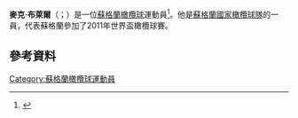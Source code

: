 {{expand|time=2015-11-23T12:54:20+00:00}}
'''麥克·布萊爾'''（{{lang-en|Mike Blair}}；{{bd|1981年|4月20日}}）是一位[[蘇格蘭|蘇格蘭]][[橄欖球|橄欖球]]運動員<ref>{{Cite web|url=http://news.bbc.co.uk/sport2/hi/rugby_union/8018225.stm|title=Blair replaces O'Leary for Lions|date=11 May 2009|work=[[BBC_Sport|BBC Sport]]|accessdate=11 May 2009|archive-date=2018-08-12|archive-url=https://web.archive.org/web/20180812213613/http://news.bbc.co.uk/sport2/hi/rugby_union/8018225.stm|dead-url=no}}</ref>。他是[[蘇格蘭國家橄欖球隊|蘇格蘭國家橄欖球隊]]的一員，代表蘇格蘭參加了2011年世界盃橄欖球賽。
==參考資料==
{{Reflist}}
[[Category:蘇格蘭橄欖球運動員|Category:蘇格蘭橄欖球運動員]]